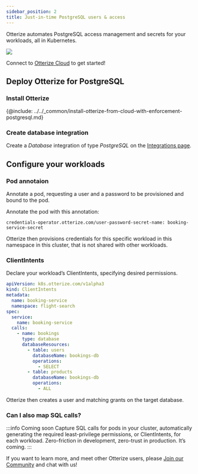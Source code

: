 ```yaml
---
sidebar_position: 2
title: Just-in-time PostgreSQL users & access
---
```



Otterize automates PostgreSQL access management and secrets for your workloads, all in Kubernetes.


![](/code-examples/postgresql/cloud.png)

Connect to [Otterize Cloud](https://app.otterize.com) to get started!


## Deploy Otterize for PostgreSQL

### Install Otterize

{@include: ../../_common/install-otterize-from-cloud-with-enforcement-postgresql.md}


### Create database integration
Create a _Database_ integration of type _PostgreSQL_ on the [Integrations page](https://app.otterize.com/integrations).

## Configure your workloads

### Pod annotaion
Annotate a pod, requesting a user and a password to be provisioned and bound to the pod.

Annotate the pod with this annotation:

`credentials-operator.otterize.com/user-password-secret-name: booking-service-secret`

Otterize then provisions credentials for this specific workload in this namespace in this cluster, that is not shared with other workloads.

### ClientIntents
Declare your workload’s ClientIntents, specifying desired permissions.

```yaml
apiVersion: k8s.otterize.com/v1alpha3
kind: ClientIntents
metadata:
  name: booking-service
  namespace: flight-search
spec:
  service:
    name: booking-service
  calls:
    - name: bookings
      type: database
      databaseResources:
        - table: users
          databaseName: bookings-db
          operations:
            - SELECT
        - table: products
          databaseName: bookings-db
          operations:
            - ALL
```

Otterize then creates a user and matching grants on the target database.


### Can I also map SQL calls?

:::info Coming soon
Capture SQL calls for pods in your cluster, automatically generating the required least-privilege permissions, or ClientIntents, for each workload. Zero-friction in development, zero-trust in production. It’s coming.
:::

If you want to learn more, and meet other Otterize users, please [Join our Community](https://joinslack.otterize.com/) and chat with us!